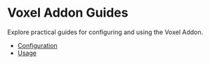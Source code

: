 # Voxel Addon Guides

Explore practical guides for configuring and using the Voxel Addon.

- [Configuration](./configuration.mdx)
- [Usage](./usage.mdx)
